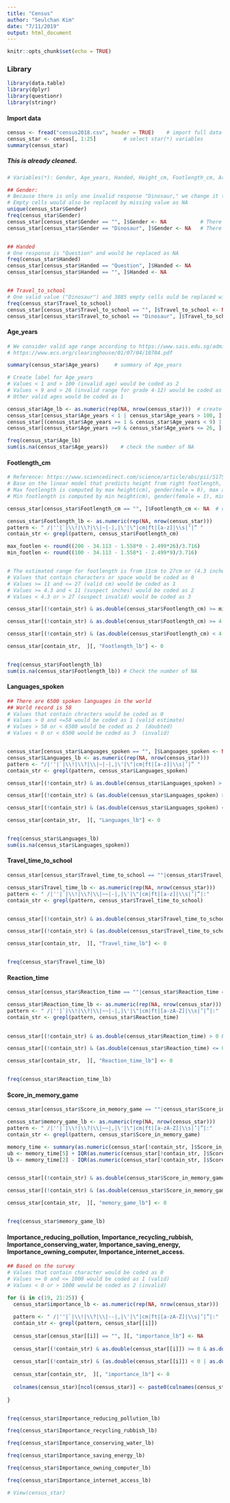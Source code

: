 ```yaml
--- 
title: "Census"
author: "Seulchan Kim"
date: "7/11/2019"
output: html_document
---
```


```r
knitr::opts_chunk$set(echo = TRUE)
```

### Library

```r
library(data.table)
library(dplyr)
library(questionr)
library(stringr)
```

#### Import data

```r

census <- fread("census2018.csv", header = TRUE)    # import full data
census_star <- census[, 1:25]         # select star(*) variables
summary(census_star)

```


##### This is already cleaned.

```r
# Variables(*): Gender, Age_years, Handed, Height_cm, Footlength_cm, Armspan_cm, Languages_spoken, Travel_to_school, Travel_time_to_school, Reaction_time, Score_in_memory_game, Favourite_physical_activity, Importance_reducing_pollution, Importance_recycling_rubbish, Importance_conserving_water, Importance_saving_energy, Importance_owning_computer, Importance_internet_access

## Gender:
# Because there is only one invalid response "Dinosaur," we change it to missing value.
# Empty cells would also be replaced by missing value as NA
unique(census_star$Gender)
freq(census_star$Gender)
census_star[census_star$Gender == "", ]$Gender <- NA           # There are 625 no responses
census_star[census_star$Gender == "Dinosaur", ]$Gender <- NA   # There is only one "Dinosaur"


## Handed 
# One response is "Question" and would be replaced as NA
freq(census_star$Handed)
census_star[census_star$Handed == "Question", ]$Handed <- NA
census_star[census_star$Handed == "", ]$Handed <- NA


## Travel_to_school
# One valid value ("Dinosaur") and 3885 empty cells ould be replaced with NA 
freq(census_star$Travel_to_school)
census_star[census_star$Travel_to_school == "", ]$Travel_to_school <- NA
census_star[census_star$Travel_to_school == "Dinosaur", ]$Travel_to_school <- NA

```


#### Age_years 

```r

# We consider valid age range according to https://www.sais.edu.sg/admissions/grade-listings/ 
# https://www.ecs.org/clearinghouse/01/07/04/10704.pdf

summary(census_star$Age_years)     # summary of Age_years

# Create label for Age_years
# Values < 1 and > 100 (invalid age) would be coded as 2
# Values < 9 and > 26 (invalid range for grade 4-12) would be coded as 3 
# Other valid ages would be coded as 1

census_star$Age_lb <- as.numeric(rep(NA, nrow(census_star)))  # create Age_lb variable
census_star[census_star$Age_years < 1 | census_star$Age_years > 100, ][, "Age_lb"] <- 2
census_star[(census_star$Age_years >= 1 & census_star$Age_years < 9) | (census_star$Age_years > 26 & census_star$Age_years <= 100), ][, "Age_lb"] <- 3
census_star[census_star$Age_years >=9 & census_star$Age_years <= 26, ][, "Age_lb"] <- 1

freq(census_star$Age_lb)
sum(is.na(census_star$Age_years))    # check the number of NA 
```





#### Footlength_cm


```r

# Reference: https://www.sciencedirect.com/science/article/abs/pii/S1752928X07000881
# Base on the linear model that predicts height from right footlength, gender, age
# Max footlength is computed by max height(cm), gender(male = 0), max age(years)
# Min footlength is computed by min height(cm), gender(female = 1), min age(years)

census_star[census_star$Footlength_cm == "", ]$Footlength_cm <- NA  # change empty string to NA

census_star$Footlength_lb <- as.numeric(rep(NA, nrow(census_star)))
pattern <- " /|''|`|\\!|\\?|\\|~|-|,|\'|\"|cm|ft|[a-z]|\\s|’|” "
contain_str <- grepl(pattern, census_star$Footlength_cm)

max_footlen <- round((200 - 34.113 - 1.558*0 - 2.499*26)/3.716)  
min_footlen <- round((100 - 34.113 - 1.558*1 - 2.499*9)/3.716)


# The estimated range for footlength is from 11cm to 27cm or (4.3 inches - 10.6 inches)
# Values that contain characters or space would be coded as 0
# Values >= 11 and <= 27 (valid cm) would be coded as 1
# Values >= 4.3 and < 11 (suspect inches) would be coded as 2
# Values < 4.3 or > 27 (suspect invalid) would be coded as 3

census_star[(!contain_str) & as.double(census_star$Footlength_cm) >= min_footlen & as.double(census_star$Footlength_cm) <= max_footlen, ][, "Footlength_lb"] <- 1

census_star[(!contain_str) & as.double(census_star$Footlength_cm) >= 4.3 & as.double(census_star$Footlength_cm) < min_footlen, ][, "Footlength_lb"] <- 2

census_star[(!contain_str) & (as.double(census_star$Footlength_cm) < 4.3 | as.double(census_star$Footlength_cm) > max_footlen), ][, "Footlength_lb"] <- 3

census_star[contain_str,  ][, "Footlength_lb"] <- 0


freq(census_star$Footlength_lb)
sum(is.na(census_star$Footlength_lb)) # Check the number of NA

```



#### Languages_spoken


```r

## There are 6500 spoken languages in the world
## World record is 58
# Values that contain chracters would be coded as 0
# Values > 0 and <=58 would be coded as 1 (valid estimate)
# Values > 58 or < 6500 would be coded as 2  (doubted)
# Values < 0 or < 6500 would be coded as 3  (invalid)


census_star[census_star$Languages_spoken == "", ]$Languages_spoken <- NA  # change empty string to NA
census_star$Languages_lb <- as.numeric(rep(NA, nrow(census_star)))
pattern <- "/|''|`|\\!|\\?|\\|~|-|,|\'|\"|cm|ft|[a-z]|\\s|’|” "
contain_str <- grepl(pattern, census_star$Languages_spoken)

census_star[(!contain_str) & as.double(census_star$Languages_spoken) > 0 & as.double(census_star$Languages_spoken) <= 58, ][, "Languages_lb"] <- 1

census_star[(!contain_str) & (as.double(census_star$Languages_spoken) > 58 & as.double(census_star$Languages_spoken) <= 6500), ][, "Languages_lb"] <- 2

census_star[(!contain_str) & (as.double(census_star$Languages_spoken) <= 0 | as.double(census_star$Languages_spoken) > 6500), ][, "Languages_lb"] <- 3

census_star[contain_str,  ][, "Languages_lb"] <- 0


freq(census_star$Languages_lb)
sum(is.na(census_star$Languages_spoken))
```


#### Travel_time_to_school

```r

census_star[census_star$Travel_time_to_school == ""|census_star$Travel_time_to_school == "n/a"|census_star$Travel_time_to_school == "5~10", ]$Travel_time_to_school <- NA  # change empty string to NA

census_star$Travel_time_lb <- as.numeric(rep(NA, nrow(census_star)))
pattern <- " /|''|`|\\!|\\?|\\|~~|-|,|\'|\"|cm|ft|[a-z]|\\s|’|”|:"
contain_str <- grepl(pattern, census_star$Travel_time_to_school)


census_star[(!contain_str) & as.double(census_star$Travel_time_to_school) >= 1 & as.double(census_star$Travel_time_to_school) <= 180, ][, "Travel_time_lb"] <- 1

census_star[(!contain_str) & (as.double(census_star$Travel_time_to_school) < 1 | as.double(census_star$Travel_time_to_school) > 180), ][, "Travel_time_lb"] <- 2

census_star[contain_str,  ][, "Travel_time_lb"] <- 0


freq(census_star$Travel_time_lb)


```



#### Reaction_time

```r
census_star[census_star$Reaction_time == ""|census_star$Reaction_time == "n/a"|census_star$Reaction_time == "0.3.1", ]$Reaction_time <- NA  # change empty string to NA

census_star$Reaction_time_lb <- as.numeric(rep(NA, nrow(census_star)))
pattern <- " /|''|`|\\!|\\?|\\|~~|-|,|\'|\"|cm|ft|[a-zA-Z]|\\s|’|”|:"
contain_str <- grepl(pattern, census_star$Reaction_time)

  
census_star[(!contain_str) & as.double(census_star$Reaction_time) > 0 & as.double(census_star$Reaction_time) <= 30, ][, "Reaction_time_lb"] <- 1

census_star[(!contain_str) & (as.double(census_star$Reaction_time) <= 0 | as.double(census_star$Reaction_time) > 30), ][, "Reaction_time_lb"] <- 2

census_star[contain_str,  ][, "Reaction_time_lb"] <- 0


freq(census_star$Reaction_time_lb)

```

#### Score_in_memory_game

```r
census_star[census_star$Score_in_memory_game == ""|census_star$Score_in_memory_game == "n/a", ]$Score_in_memory_game <- NA  # change empty string to NA

census_star$memory_game_lb <- as.numeric(rep(NA, nrow(census_star)))
pattern <- " /|''|`|\\!|\\?|\\|~~|,|\'|\"|cm|ft|[a-zA-Z]|\\s|’|”|:"
contain_str <- grepl(pattern, census_star$Score_in_memory_game)

memory_time <- summary(as.numeric(census_star[!contain_str, ]$Score_in_memory_game))
ub <- memory_time[5] + IQR(as.numeric(census_star[!contain_str, ]$Score_in_memory_game), na.rm = TRUE) * 1.5
lb <- memory_time[2] - IQR(as.numeric(census_star[!contain_str, ]$Score_in_memory_game), na.rm = TRUE) * 1.5


census_star[(!contain_str) & as.double(census_star$Score_in_memory_game) >= lb & as.double(census_star$Score_in_memory_game) <= ub, ][, "memory_game_lb"] <- 1

census_star[(!contain_str) & (as.double(census_star$Score_in_memory_game) < lb | as.double(census_star$Score_in_memory_game) > ub), ][, "memory_game_lb"] <- 2

census_star[contain_str,  ][, "memory_game_lb"] <- 0


freq(census_star$memory_game_lb)
```


#### Importance_reducing_pollution, Importance_recycling_rubbish, Importance_conserving_water, Importance_saving_energy, Importance_owning_computer, Importance_internet_access.

```r

## Based on the survey 
# Values that contain character would be coded as 0
# Values >= 0 and <= 1000 would be coded as 1 (valid)
# Values < 0 or > 1000 would be coded as 2 (invalid) 

for (i in c(19, 21:25)) {
  census_star$importance_lb <- as.numeric(rep(NA, nrow(census_star)))
  
  pattern <- " /|''|`|\\!|\\?|\\|--|,|\'|\"|cm|ft|[a-zA-Z]|\\s|’|”|:"
  contain_str <- grepl(pattern, census_star[[i]])
  
  census_star[census_star[[i]] == "", ][, "importance_lb"] <- NA
  
  census_star[(!contain_str) & as.double(census_star[[i]]) >= 0 & as.double(census_star[[i]]) <= 1000, ][, "importance_lb"] <- 1
  
  census_star[(!contain_str) & (as.double(census_star[[i]]) < 0 | as.double(census_star[[i]]) > 1000), ][, "importance_lb"] <- 2
  
  census_star[contain_str,  ][, "importance_lb"] <- 0
  
  colnames(census_star)[ncol(census_star)] <- paste0(colnames(census_star)[i],"_lb")
  
}


freq(census_star$Importance_reducing_pollution_lb)

freq(census_star$Importance_recycling_rubbish_lb)

freq(census_star$Importance_conserving_water_lb)

freq(census_star$Importance_saving_energy_lb)

freq(census_star$Importance_owning_computer_lb)

freq(census_star$Importance_internet_access_lb)

# View(census_star)   
```


